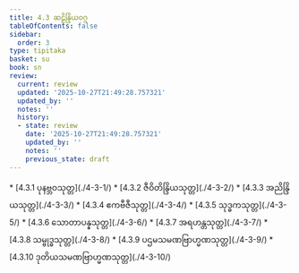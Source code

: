 ```yaml
---
title: 4.3 ဆဠိန္ဒြိယဝဂ္ဂ
tableOfContents: false
sidebar:
  order: 3
type: tipitaka
basket: su
book: sn
review:
  current: review
  updated: '2025-10-27T21:49:28.757321'
  updated_by: ''
  notes: ''
  history:
  - state: review
    date: '2025-10-27T21:49:28.757321'
    updated_by: ''
    notes: ''
    previous_state: draft
---
```



<ReviewStatus review={frontmatter.review} showDetails={true} />

<HypothesisAnnotation frontmatter={frontmatter} />

<DynamicBreadcrumb />



<TableOfContents book="sn" section="4.3">
* [4.3.1 ပုနဗ္ဘဝသုတ္တ](./4-3-1/)
* [4.3.2 ဇီဝိတိန္ဒြိယသုတ္တ](./4-3-2/)
* [4.3.3 အညိန္ဒြိယသုတ္တ](./4-3-3/)
* [4.3.4 ဧကဗီဇီသုတ္တ](./4-3-4/)
* [4.3.5 သုဒ္ဓကသုတ္တ](./4-3-5/)
* [4.3.6 သောတာပန္နသုတ္တ](./4-3-6/)
* [4.3.7 အရဟန္တသုတ္တ](./4-3-7/)
* [4.3.8 သမ္ဗုဒ္ဓသုတ္တ](./4-3-8/)
* [4.3.9 ပဌမသမဏဗြာဟ္မဏသုတ္တ](./4-3-9/)
* [4.3.10 ဒုတိယသမဏဗြာဟ္မဏသုတ္တ](./4-3-10/)
</TableOfContents>